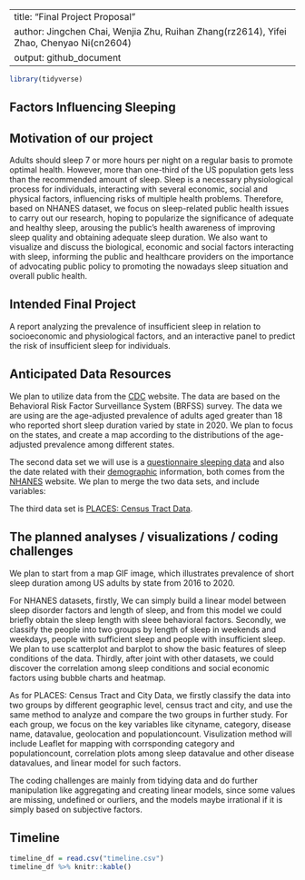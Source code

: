 
---
title: "Final Project Proposal"
author: Jingchen Chai, Wenjia Zhu, Ruihan Zhang(rz2614), Yifei Zhao, Chenyao Ni(cn2604)
output: github_document
---

```r
library(tidyverse)
```

## **Factors Influencing Sleeping**
## Motivation of our project
Adults should sleep 7 or more hours per night on a regular basis to promote optimal health.
However, more than one-third of the US population gets less than the recommended amount of sleep. Sleep is a necessary physiological process for individuals, interacting with several economic, social and physical factors, influencing risks of multiple health problems. Therefore, based on NHANES dataset, we focus on sleep-related public health issues to carry out our research, hoping to popularize the significance of adequate and healthy sleep, arousing the public's health awareness of improving sleep quality and obtaining adequate sleep duration. We also want to visualize and discuss the biological, economic and social factors interacting with sleep, informing the public and healthcare providers on the importance of advocating public policy to promoting the nowadays sleep situation and overall public health.


## Intended Final Project
A report analyzing the prevalence of insufficient sleep in relation to socioeconomic and physiological factors, and an interactive panel to predict the risk of insufficient sleep for individuals. 

## Anticipated Data Resources

We plan to utilize data from the [CDC](https://www.cdc.gov/sleep/data-and-statistics/adults.html) website. The data are based on the Behavioral Risk Factor Surveillance System (BRFSS) survey. The data we are using are the age-adjusted prevalence of adults aged greater than 18 who reported short sleep duration varied by state in 2020. We plan to focus on the states, and create a map according to the distributions of the age-adjusted prevalence among different states. 

The second data set we will use is a [questionnaire sleeping data](https://wwwn.cdc.gov/Nchs/Nhanes/2017-2018/SLQ_J.htm) and also the date related with their [demographic](https://wwwn.cdc.gov/Nchs/Nhanes/2017-2018/DEMO_J.htm) information, both comes from the [NHANES](https://www.cdc.gov/nchs/nhanes/index.htm) website. We plan to merge the two data sets, and include variables: 

The third data set is [PLACES: Census Tract Data](https://catalog.data.gov/dataset/places-census-tract-data-gis-friendly-format-2020-release-fb1ec). 



## The planned analyses / visualizations / coding challenges
We plan to start from a map GIF image, which illustrates prevalence of short sleep duration among US adults by state from 2016 to 2020. 

For NHANES datasets, firstly, We can simply build a linear model between sleep disorder factors and length of sleep, and from this model we could briefly obtain the sleep length with sleee behavioral factors. Secondly, we classify the people into two groups by length of sleep in weekends and weekdays, people with sufficient sleep and people with insufficient sleep. We plan to use scatterplot and barplot to show the basic features of sleep conditions of the data. Thirdly, after joint with other datasets, we could discover the correlation among sleep conditions and social economic factors using bubble charts and heatmap.

As for PLACES: Census Tract and City Data, we firstly classify the data into two groups by different geographic level, census tract and city, and use the same method to analyze and compare the two groups in further study. For each group, we focus on the key variables like cityname, category, disease name, datavalue, geolocation and populationcount. Visulization method will include Leaflet for mapping with corrsponding category and populationcount, correlation plots among sleep datavalue and other disease datavalues, and linear model for such factors.

The coding challenges are mainly from tidying data and do further manipulation like aggregating and creating linear models, since some values are missing, undefined or ourliers, and the models maybe irrational if it is simply based on subjective factors.

## Timeline
```r
timeline_df = read.csv("timeline.csv")
timeline_df %>% knitr::kable()
```

